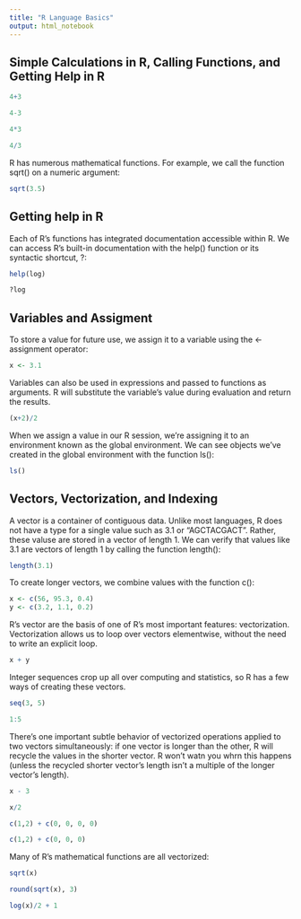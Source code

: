 ```yaml
---
title: "R Language Basics"
output: html_notebook
---
```


## Simple Calculations in R, Calling Functions, and Getting Help in R
```r
4+3
```
```r
4-3
```
```r
4*3
```
```r
4/3
```

R has numerous mathematical functions. For example, we call the function sqrt() on a numeric argument:
```r
sqrt(3.5)
```

## Getting help in R
Each of R's functions has integrated documentation accessible within R. 
We can access R's built-in documentation with the help() function or its syntactic shortcut, ?:
```r
help(log)
```
```r
?log
```

## Variables and Assigment
To store a value for future use, we assign it to a variable using the <- assignment operator:
```r
x <- 3.1
```

Variables can also be used in expressions and passed to functions as arguments. R will substitute the variable's value during evaluation and return the results.
```r
(x+2)/2
```

When we assign a value in our R session, we're assigning it to an environment known as the global environment.
We can see objects we've created in the global environment with the function ls():
```r
ls()
```

## Vectors, Vectorization, and Indexing
A vector is a container of contiguous data.
Unlike most languages, R does not have a type for a single value such as 3.1 or "AGCTACGACT". Rather, these valuse are stored in a vector of length 1.
We can verify that values like 3.1 are vectors of length 1 by calling the function length():
```r
length(3.1)
```

To create longer vectors, we combine values with the function c():
```r
x <- c(56, 95.3, 0.4)
y <- c(3.2, 1.1, 0.2)
```

R's vector are the basis of one of R's most important features: vectorization.
Vectorization allows us to loop over vectors elementwise, without the need to write an explicit loop.
```r
x + y
```

Integer sequences crop up all over computing and statistics, so R has a few ways of creating these vectors.
```r
seq(3, 5)
```
```r
1:5
```

There's one important subtle behavior of vectorized operations applied to two vectors simultaneously: if one vector is longer than the other, R will recycle the values in the shorter vector.
R won't watn you whrn this happens (unless the recycled shorter vector's length isn't a multiple of the longer vector's length).

```r
x - 3
```

```r
x/2
```

```r
c(1,2) + c(0, 0, 0, 0)
```

```r
c(1,2) + c(0, 0, 0)
```

Many of R's mathematical functions are all vectorized:
```r
sqrt(x)
```
```r
round(sqrt(x), 3)
```
```r
log(x)/2 + 1
```

